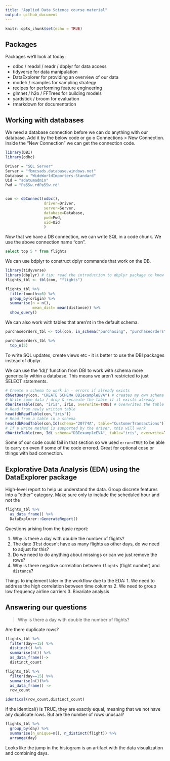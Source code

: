 ```yaml
---
title: "Applied Data Science course material"
output: github_document
---
```


```r
knitr::opts_chunk$set(echo = TRUE)
```

## Packages
Packages we'll look at today:

- odbc / readxl / readr / dbplyr for data access 
- tidyverse for data manipulation
- DataExplorer for providing an overview of our data
- modelr / rsamples for sampling strategy
- recipes for performing feature engineering
- glmnet / h2o / FFTrees for building models
- yardstick / broom for evaluation
- rmarkdown for documentation


## Working with databases
We need a database connection before we can do anything with our database. Add it by the below code or go o Connections > New Connection. Inside the "New Connection" we can get the connection code. 

```r
library(DBI)
library(odbc)

Driver = "SQL Server"
Server = "fbmcsads.database.windows.net"
Database = "WideWorldImporters-Standard"
Uid = "adatumadmin"
Pwd = "Pa55w.rdPa55w.rd"


con <- dbConnect(odbc(),
                 driver=Driver,
                 server=Server,
                 database=Database,
                 pwd=Pwd,
                 uid=Uid
                 )
```

Now that we have a DB connection, we can write SQL in a code chunk. We use the above connection name "con". 

```sql
select top 5 * from flights

```

We can use bdplyr to construct dplyr commands that work on the DB. 

```r
library(tidyverse)
library(dbplyr) # tip: read the introduction to dbplyr package to know how to connect to db
flights_tbl <- tbl(con, "flights")

flights_tbl %>% 
  filter(month<=6) %>% 
  group_by(origin) %>% 
  summarise(n = n(), 
            mean_dist= mean(distance)) %>% 
  show_query()
```
We can also work with tables that aren'nt in the default schema.

```r
purchaseorders_tbl <- tbl(con, in_schema("purchasing", "purchaseorders")) # tip: see the documentation for in_schema in the dbplyr package to know hos to refer to a table in a schema. 

purchaseorders_tbl %>% 
  top_n(5)

```

To write SQL updates, create views etc - it is better to use the DBI packages instead of dbplyr. 

We can use the 'Id()' function from DBI to work with schema more generically within a database. This means we aren't restricted to just SELECT statements. 

```r
# Create a schema to work in - errors if already exists
dbGetQuery(con, "CREATE SCHEMA DBIexampleEVA") # creates my own schema in db
# Write some data / drop & recreate the table if it exists already
dbWriteTable(con, "iris", iris, overwrite=TRUE) # overwrites the table
# Read from newly written table 
head(dbReadTable(con,"iris"))
# Read from a table in a schema
head(dbReadTable(con,Id(schema="20774A", table="CustomerTransactions")))
# If a write method is supported by the driver, this will work
dbWriteTable(con, Id( schema="DBIexampleEVA", table="iris", overwrite=TRUE))

```

Some of our code could fail in that section so we used `error=TRUE` to be able to carry on even if some of the code errored. Great for optional cose or things with bad connection. 

## Explorative Data Analysis (EDA) using the DataExplorer package
High-level report to help us understand the data. 
Group discrete features into a "other" category. 
Make sure only to include the scheduled hour and not the 

```r
flights_tbl %>% 
  as_data_frame() %>% 
  DataExplorer::GenerateReport()

```
Questions arising from the basic report:

1. Why is there a day with double the number of flights?
2. The date 31:st doesn't have as many flights as other days, do we need to adjust for this?
3. Do we need to do anything about missings or can we just remove the rows?
4. Why is there negative correlation between `flights` (flight number) and `distance`?

Things to implement later in the workflow due to the EDA:
1. We need to address the high correlation between time columns
2. We need to group low frequency airline carriers
3. Bivariate analysis

## Answering our questions

> Why is there a day with double the number of flights?

Are there duplicate rows?

```r
flights_tbl %>% 
  filter(day==15) %>% 
  distinct() %>% 
  summarise(n()) %>% 
  as_data_frame()->
  distinct_count

flights_tbl %>% 
  filter(day==15) %>% 
  summarise(n())%>% 
  as_data_frame() ->
  row_count

identical(row_count,distinct_count)
```

If the identical() is TRUE, they are exactly equal, meaning that we not have any duplicate rows. But are the number of rows unusual?

```r

flights_tbl %>% 
  group_by(day) %>% 
  summarise(n_unique=n(), n_distinct(flight)) %>% 
  arrange(day)
```
Looks like the jump in the histogram is an artifact with the data visualization and combining days. 

